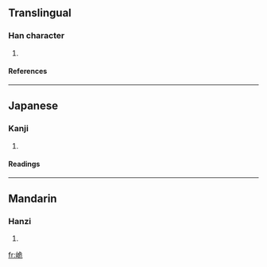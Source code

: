 ==Translingual==
===Han character===
{{Han char|rn=46|rad=山|as=06|sn=9|four=2771<sub>2</sub>|canj=山弓一山 (UNMU)}}
# {{defn|Han|sort=山06}}
====References====
{{Han ref|kx=0310.360|dkj=08048|dj=0610.210|hdz=10771.080|uh=5CD7|ud=23767|bh=CE7C|bd=52860}}
----
==Japanese==
===Kanji===
{{ja-kanji|grade=|rs=山06}}
# {{defn|Japanese}} 
====Readings====
{{ja-readings|on=[[ぎ]] (gi), [[ぐわい]] (guwai), [[げ]] (ge), [[ぐつ]] (gutsu), [[ぐち]] (guchi), [[き]] (ki)|kun=}}
----
==Mandarin==
===Hanzi===
{{cmn-hanzi|pin=[[wéi]] (wei2)|wg=wei<sup>2</sup>}}
# {{defn|Mandarin}}

[[fr:峗]]
